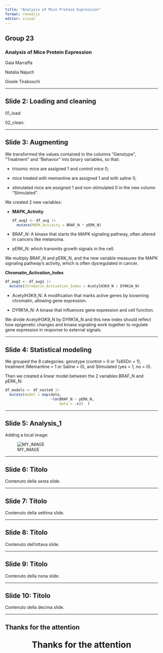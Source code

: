 ```yaml
---
title: "Analysis of Mice Protein Expression"
format: revealjs
editor: visual
---
```


## **Group 23**

### **Analysis of Mice Protein Expression**

Gaia Marraffa

Natalia Najuch

Gioele Tiraboschi

------------------------------------------------------------------------

## Slide 2: Loading and cleaning

01_load:

02_clean:

------------------------------------------------------------------------

## Slide 3: Augmenting

We transformed the values contained in the columns "Genotype", "Treatment" and "Behavior" into binary variables, so that:

-   trisomic mice are assigned 1 and control mice 0;

-   mice treated with memantine are assigned 1 and with saline 0;

-   stimulated mice are assigned 1 and non-stimulated 0 in the new column "Stimulated".

We created 2 new variables:

-   **MAPK_Activity**

    ```r
    df_aug1 <- df_aug |>
      mutate(MAPK_Activity = BRAF_N * pERK_N)
    ```

-   BRAF_N: A kinase that starts the MAPK signaling pathway, often altered in cancers like melanoma.

-   pERK_N: which transmits growth signals in the cell.

We multiply BRAF_N and pERK_N, and the new variable measures the MAPK signaling pathway's activity, which is often dysregulated in cancer.

**Chromatin_Activation_Index**

```r
df_aug2 <- df_aug1 |>
  mutate(Chromatin_Activation_Index = AcetylH3K9_N / DYRK1A_N)
```

-   AcetylH3K9_N: A modification that marks active genes by loosening chromatin, allowing gene expression.

-   DYRK1A_N: A kinase that influences gene expression and cell function.

We divide AcetylH3K9_N by DYRK1A_N and this new index should reflect how epigenetic changes and kinase signaling work together to regulate gene expression in response to external signals.

------------------------------------------------------------------------

## Slide 4: Statistical modeling

We grouped the 8 categories: genotype (control = 0 or Ts65Dn = 1), treatment (Memantine = 1 or Saline = 0), and Stimulated (yes = 1, no = 0).

Then we created a linear model between the 2 variables BRAF_N and pERK_N:

```r
df_models <- df_nested |>
  mutate(model = map(data, 
                     ~lm(BRAF_N ~ pERK_N, 
                         data = .x))  )
```

------------------------------------------------------------------------

## Slide 5: Analysis_1

Adding a local image:

![MY_IMAGE](images/example.png)

------------------------------------------------------------------------

## Slide 6: Titolo

Contenuto della sesta slide.

------------------------------------------------------------------------

## Slide 7: Titolo

Contenuto della settima slide.

------------------------------------------------------------------------

## Slide 8: Titolo

Contenuto dell'ottava slide.

------------------------------------------------------------------------

## Slide 9: Titolo

Contenuto della nona slide.

------------------------------------------------------------------------

## Slide 10: Titolo

Contenuto della decima slide.

------------------------------------------------------------------------

## **Thanks for the attention**

::: {style="text-align: center; font-size: 2em; font-weight: bold;"}
Thanks for the attention
:::
